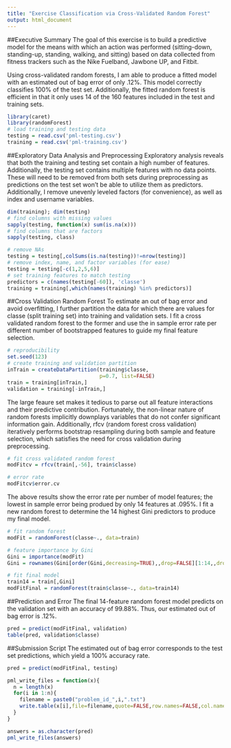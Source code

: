 ```yaml
---
title: "Exercise Classification via Cross-Validated Random Forest"
output: html_document
---
```


##Executive Summary
The goal of this exercise is to build a predictive model for the means with which an action was performed  (sitting-down, standing-up, standing, walking, and sitting) based on data collected from fitness trackers such as the Nike Fuelband, Jawbone UP, and Fitbit.

Using cross-validated random forests, I am able to produce a fitted model with an estimated out of bag error of only .12%. This model correctly classifies 100% of the test set. Additionally, the fitted random forest is efficient in that it only uses 14 of the 160 features included in the test and training sets.

```r
library(caret)
library(randomForest)
# load training and testing data
testing = read.csv('pml-testing.csv')
training = read.csv('pml-training.csv')
```


##Exploratory Data Analysis and Preprocessing
Exploratory analysis reveals that both the training and testing set contain a high number of features. Additionally, the testing set contains multiple features with no data points. These will need to be removed from both sets during preprocessing as predictions on the test set won't be able to utilize them as predictors. Additionally, I remove unevenly leveled factors (for convenience), as well as index and username variables.

```r
dim(training); dim(testing)
# find columns with missing values
sapply(testing, function(x) sum(is.na(x)))
# find columns that are factors
sapply(testing, class)
```

```r
# remove NAs
testing = testing[,colSums(is.na(testing))!=nrow(testing)]
# remove index, name, and factor variables (for ease)
testing = testing[-c(1,2,5,6)]
# set training features to match testing
predictors = c(names(testing[-60]), 'classe')
training = training[,which(names(training) %in% predictors)]
```


##Cross Validation Random Forest
To estimate an out of bag error and avoid overfitting, I further partition the data for which there are values for classe (split training set) into training and validation sets. I fit a cross validated random forest to the former and use the in sample error rate per different number of bootstrapped features to guide my final feature selection.

```r
# reproducibility
set.seed(123)
# create training and validation partition
inTrain = createDataPartition(training$classe,
                              p=0.7, list=FALSE)
train = training[inTrain,]
validation = training[-inTrain,]
```

The large feaure set makes it tedious to parse out all feature interactions and their predictive contribution. Fortunately, the non-linear nature of random forests implicitly downplays variables that do not confer significant information gain. Additionally, rfcv (random forest cross validation) iteratively performs bootstrap resampling during both sample and feature selection, which satisfies the need for cross validation during preprocessing.

```r
# fit cross validated random forest
modFitcv = rfcv(train[,-56], train$classe)

# error rate
modFitcv$error.cv
```

The above results show the error rate per number of model features; the lowest in sample error being produed by only 14 features at .095%. I fit a new random forest to determine the 14 highest Gini predictors to produce my final model.

```r
# fit random forest
modFit = randomForest(classe~., data=train)

# feature importance by Gini
Gini = importance(modFit)
Gini = rownames(Gini[order(Gini,decreasing=TRUE),,drop=FALSE][1:14,,drop=FALSE])

# fit final model
train14 = train[,Gini]
modFitFinal = randomForest(train$classe~., data=train14)
```


##Prediction and Error
The final 14-feature random forest model predicts on the validation set with an accuracy of 99.88%. Thus, our estimated out of bag error is .12%.

```r
pred = predict(modFitFinal, validation)
table(pred, validation$classe)
```


##Submission Script
The estimated out of bag error corresponds to the test set predictions, which yield a 100% accuracy rate.

```r
pred = predict(modFitFinal, testing)

pml_write_files = function(x){
  n = length(x)
  for(i in 1:n){
    filename = paste0("problem_id_",i,".txt")
    write.table(x[i],file=filename,quote=FALSE,row.names=FALSE,col.names=FALSE)
  }
}

answers = as.character(pred)
pml_write_files(answers)
```
